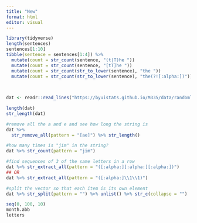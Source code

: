 ```yaml
---
title: "New"
format: html
editor: visual
---
```


```r

library(tidyverse)
length(sentences)
sentences[1:10]
tibble(sentence = sentences[1:4]) %>% 
  mutate(count = str_count(sentence, "(t|T)he "))
  mutate(count = str_count(sentence, "[tT]he "))
  mutate(count = str_count(str_to_lower(sentence), "the "))
  mutate(count = str_count(str_to_lower(sentence), "the(?![:alpha:])"))
  
  

```


```r

dat <- readr::read_lines("https://byuistats.github.io/M335/data/randomletters.txt")

length(dat)
str_length(dat)

#remove all the a and e and see how long the string is
dat %>% 
  str_remove_all(pattern = "[ae]") %>% str_length()

#how many times is "jim" in the string?
dat %>% str_count(pattern = "jim")

#find sequences of 3 of the same letters in a row
dat %>% str_extract_all(pattern = "([:alpha:][:alpha:][:alpha:])")
## OR
dat %>% str_extract_all(pattern = "([:alpha:]\\1\\1)")

#split the vector so that each item is its own element
dat %>% str_split(pattern = "") %>% unlist() %>% str_c(collapse = "")

seq(0, 100, 10)
month.abb
letters



```